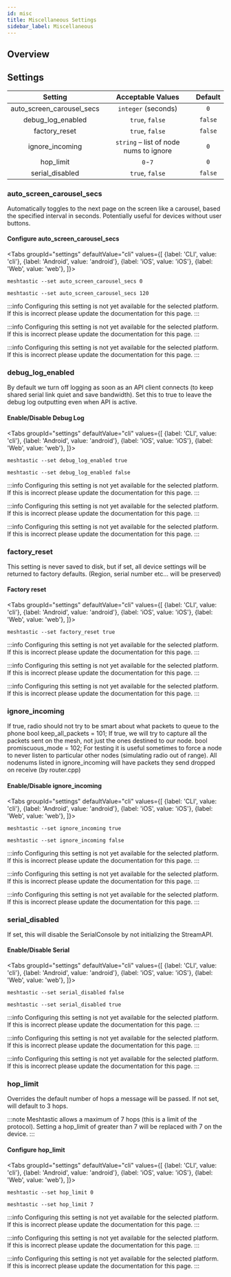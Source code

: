 ```yaml
---
id: misc
title: Miscellaneous Settings
sidebar_label: Miscellaneous
---
```



## Overview

## Settings

|          Setting          |           Acceptable Values            | Default |
| :-----------------------: | :------------------------------------: | :-----: |
| auto_screen_carousel_secs |          `integer` (seconds)           |   `0`   |
|     debug_log_enabled     |            `true`, `false`             | `false` |
|       factory_reset       |            `true`, `false`             | `false` |
|      ignore_incoming      | `string` – list of node nums to ignore |   `0`   |
|         hop_limit         |                `0`-`7`                 |   `0`   |
|      serial_disabled      |            `true`, `false`             | `false` |

### auto_screen_carousel_secs

Automatically toggles to the next page on the screen like a carousel, based the specified interval in seconds. Potentially useful for devices without user buttons.

#### Configure auto_screen_carousel_secs

<Tabs
groupId="settings"
defaultValue="cli"
values={[
{label: 'CLI', value: 'cli'},
{label: 'Android', value: 'android'},
{label: 'iOS', value: 'iOS'},
{label: 'Web', value: 'web'},
]}>
<TabItem value="cli">

```shell title="Set auto_screen_carousel_secs to default"
meshtastic --set auto_screen_carousel_secs 0
```

```shell title="Set auto_screen_carousel_secs to 120 seconds"
meshtastic --set auto_screen_carousel_secs 120
```

  </TabItem>
  <TabItem value="android">

:::info
Configuring this setting is not yet available for the selected platform. If this is incorrect please update the documentation for this page.
:::

  </TabItem>
  <TabItem value="iOS">

:::info
Configuring this setting is not yet available for the selected platform. If this is incorrect please update the documentation for this page.
:::

  </TabItem>
  <TabItem value="web">

:::info
Configuring this setting is not yet available for the selected platform. If this is incorrect please update the documentation for this page.
:::

  </TabItem>
</Tabs>

### debug_log_enabled

By default we turn off logging as soon as an API client connects (to keep shared serial link quiet and save bandwidth). Set this to true to leave the debug log outputting even when API is active.

#### Enable/Disable Debug Log

<Tabs
groupId="settings"
defaultValue="cli"
values={[
{label: 'CLI', value: 'cli'},
{label: 'Android', value: 'android'},
{label: 'iOS', value: 'iOS'},
{label: 'Web', value: 'web'},
]}>
<TabItem value="cli">

```shell title="Enable debug log"
meshtastic --set debug_log_enabled true
```

```shell title="Disable debug log"
meshtastic --set debug_log_enabled false
```

  </TabItem>
  <TabItem value="android">

:::info
Configuring this setting is not yet available for the selected platform. If this is incorrect please update the documentation for this page.
:::

  </TabItem>
  <TabItem value="iOS">

:::info
Configuring this setting is not yet available for the selected platform. If this is incorrect please update the documentation for this page.
:::

  </TabItem>
  <TabItem value="web">

:::info
Configuring this setting is not yet available for the selected platform. If this is incorrect please update the documentation for this page.
:::

  </TabItem>
</Tabs>

### factory_reset

This setting is never saved to disk, but if set, all device settings will be returned to factory defaults. (Region, serial number etc... will be preserved)

#### Factory reset

<Tabs
groupId="settings"
defaultValue="cli"
values={[
{label: 'CLI', value: 'cli'},
{label: 'Android', value: 'android'},
{label: 'iOS', value: 'iOS'},
{label: 'Web', value: 'web'},
]}>
<TabItem value="cli">

```shell title="Example - Factory reset"
meshtastic --set factory_reset true
```

  </TabItem>
  <TabItem value="android">

:::info
Configuring this setting is not yet available for the selected platform. If this is incorrect please update the documentation for this page.
:::

  </TabItem>
  <TabItem value="iOS">

:::info
Configuring this setting is not yet available for the selected platform. If this is incorrect please update the documentation for this page.
:::

  </TabItem>
  <TabItem value="web">

:::info
Configuring this setting is not yet available for the selected platform. If this is incorrect please update the documentation for this page.
:::

  </TabItem>
</Tabs>

### ignore_incoming

If true, radio should not try to be smart about what packets to queue to the phone bool keep_all_packets = 101; If true, we will try to capture all the packets sent on the mesh, not just the ones destined to our node. bool promiscuous_mode = 102; For testing it is useful sometimes to force a node to never listen to particular other nodes (simulating radio out of range). All nodenums listed in ignore_incoming will have packets they send dropped on receive (by router.cpp)

#### Enable/Disable ignore_incoming

<Tabs
groupId="settings"
defaultValue="cli"
values={[
{label: 'CLI', value: 'cli'},
{label: 'Android', value: 'android'},
{label: 'iOS', value: 'iOS'},
{label: 'Web', value: 'web'},
]}>
<TabItem value="cli">

```shell title="Enable ignore_incoming"
meshtastic --set ignore_incoming true
```

```shell title="Disable ignore_incoming"
meshtastic --set ignore_incoming false
```

  </TabItem>
  <TabItem value="android">

:::info
Configuring this setting is not yet available for the selected platform. If this is incorrect please update the documentation for this page.
:::

  </TabItem>
  <TabItem value="iOS">

:::info
Configuring this setting is not yet available for the selected platform. If this is incorrect please update the documentation for this page.
:::

  </TabItem>
  <TabItem value="web">

:::info
Configuring this setting is not yet available for the selected platform. If this is incorrect please update the documentation for this page.
:::

  </TabItem>
</Tabs>

### serial_disabled

If set, this will disable the SerialConsole by not initializing the StreamAPI.

#### Enable/Disable Serial

<Tabs
groupId="settings"
defaultValue="cli"
values={[
{label: 'CLI', value: 'cli'},
{label: 'Android', value: 'android'},
{label: 'iOS', value: 'iOS'},
{label: 'Web', value: 'web'},
]}>
<TabItem value="cli">

```shell title="Enable serial"
meshtastic --set serial_disabled false
```

```shell title="Disable serial"
meshtastic --set serial_disabled true
```

  </TabItem>
  <TabItem value="android">

:::info
Configuring this setting is not yet available for the selected platform. If this is incorrect please update the documentation for this page.
:::

  </TabItem>
  <TabItem value="iOS">

:::info
Configuring this setting is not yet available for the selected platform. If this is incorrect please update the documentation for this page.
:::

  </TabItem>
  <TabItem value="web">

:::info
Configuring this setting is not yet available for the selected platform. If this is incorrect please update the documentation for this page.
:::

  </TabItem>
</Tabs>

### hop_limit

Overrides the default number of hops a message will be passed. If not set, will default to 3 hops.

:::note
Meshtastic allows a maximum of 7 hops (this is a limit of the protocol). Setting a hop_limit of greater than 7 will be replaced with 7 on the device.
:::

#### Configure hop_limit

<Tabs
groupId="settings"
defaultValue="cli"
values={[
{label: 'CLI', value: 'cli'},
{label: 'Android', value: 'android'},
{label: 'iOS', value: 'iOS'},
{label: 'Web', value: 'web'},
]}>
<TabItem value="cli">

```shell title="Set hop_limit to default (3 hops)"
meshtastic --set hop_limit 0
```

```shell title="Set hop_limit to max (7 hops)"
meshtastic --set hop_limit 7
```

  </TabItem>
  <TabItem value="android">

:::info
Configuring this setting is not yet available for the selected platform. If this is incorrect please update the documentation for this page.
:::

  </TabItem>
  <TabItem value="iOS">

:::info
Configuring this setting is not yet available for the selected platform. If this is incorrect please update the documentation for this page.
:::

  </TabItem>
  <TabItem value="web">

:::info
Configuring this setting is not yet available for the selected platform. If this is incorrect please update the documentation for this page.
:::

  </TabItem>
</Tabs>
